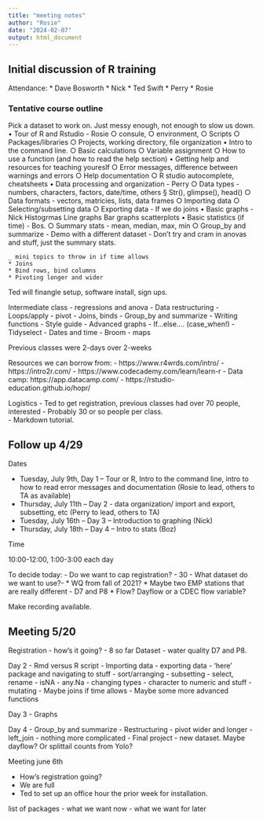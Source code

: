 ```yaml
---
title: "meeting notes"
author: "Rosie"
date: "2024-02-07"
output: html_document
---
```

## Initial discussion of R training

Attendance:
* Dave Bosworth
* Nick
* Ted Swift
* Perry
* Rosie

### Tentative course outline

Pick a dataset to work on. Just messy enough, not enough to slow us down. 
	• Tour of R and Rstudio - Rosie
		○ consule, 
		○ environment, 
		○ Scripts
		○ Packages/libraries
		○ Projects, working directory, file organization
	• Intro to the command line. 
		○ Basic calculations
		○ Variable assignment
		○ How to use a function (and how to read the help section)
	• Getting help and resources for teaching youreslf
		○ Error messages, difference between warnings and errors
		○ Help documentation
		○ R studio autocomplete, cheatsheets
	• Data processing and organization - Perry
		○ Data types - numbers, characters, factors, date/time, others
			§ Str(), glimpse(), head()
		○ Data formats - vectors, matricies, lists, data frames
		○ Importing data
		○ Selecting/subsetting data
		○ Exporting data
		- If we do joins
	• Basic graphs - Nick
		Histogrmas
		Line graphs
		Bar graphs
		scatterplots
	• Basic statistics  (if time) - Bos. 
		○ Summary stats - mean, median, max, min
		○ Group_by and summarize
		- Demo with a different dataset
		- Don't try and cram in anovas and stuff, just the summary stats. 
		
	_ mini topics to throw in if time allows
	* Joins
	* Bind rows, bind columns
	* Pivoting longer and wider

Ted will finangle setup, software install, sign ups. 

Intermediate class
	-  regressions and anova
	- Data restructuring
	- Loops/apply
	- pivot
	- Joins, binds
	- Group_by and summarize
	- Writing functions
	- Style guide
	- Advanced graphs
	- If…else…. (case_when!)
	- Tidyselect
	- Dates and time
	- Broom
	- maps

Previous classes were 2-days over 2-weeks
	
Resources we can borrow from:
	- https://www.r4wrds.com/intro/
	- https://intro2r.com/
	- https://www.codecademy.com/learn/learn-r
	- Data camp: https://app.datacamp.com/ 
	- https://rstudio-education.github.io/hopr/
	

Logistics
	- Ted to get registration, previous classes had over 70 people, interested
	- Probably 30 or so people per class.  
	- Markdown tutorial.


## Follow up 4/29

Dates

- Tuesday, July 9th, Day 1 – Tour or R, Intro to the command line, intro to how to read error messages and documentation (Rosie to lead, others to TA as available)
- Thursday, July 11th – Day 2 - data organization/ import and export, subsetting, etc (Perry to lead, others to TA)
- Tuesday, July 16th – Day 3 – Introduction to graphing (Nick)
- Thursday, July 18th – Day 4 – Intro to stats (Boz)

Time 

10:00-12:00, 1:00-3:00 each day

To decide today:
- Do we want to cap registration? - 30
- What dataset do we want to use?-
* WQ from fall of 2021?
* Maybe two EMP stations that are really different - D7 and P8
* Flow? Dayflow or a CDEC flow variable?

Make recording available.

## Meeting 5/20

Registration - how's it going?
- 8 so far
Dataset - water quality D7 and P8.

Day 2
- Rmd versus R script
- Importing data
- exporting data
- 'here' package and navigating to stuff
- sort/arranging
- subsetting - select, rename
- isNA
- any.Na
- changing types - character to numeric and stuff
- mutating
- Maybe joins if time allows
- Maybe some more advanced functions

Day 3
- Graphs

Day 4
- Group_by and summarize
- Restructuring - pivot wider and longer
- left_join - nothing more complicated
- Final project - new dataset. Maybe dayflow? Or splittail counts from Yolo?


Meeting june 6th

- How's registration going?
- We are full
- Ted to set up an office hour the prior week for installation. 

list of packages
- what we want now
- what we want for later

